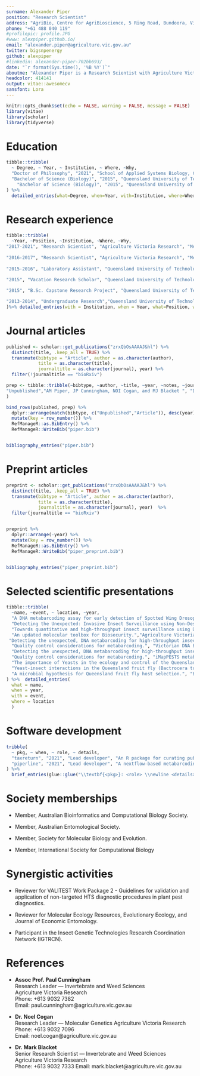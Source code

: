 ```yaml
---
surname: Alexander Piper
position: "Research Scientist"
address: "AgriBio, Centre for AgriBioscience, 5 Ring Road, Bundoora, Victoria, Australia"
phone: "+61 488 040 119"
#profilepic: profile.JPG
#www: alexpiper.github.io/
email: "alexander.piper@agriculture.vic.gov.au"
twitter: bigsnpenergy
github: alexpiper
#linkedin: alexander-piper-702bb693/
date: "`r format(Sys.time(), '%B %Y')`"
aboutme: "Alexander Piper is a Research Scientist with Agriculture Victoria Research whose research uses high-throughput sequencing and computational biology to improve detection and control of insect pests."
headcolor: 414141
output: vitae::awesomecv
sansfont: Lora
---
```

```r
knitr::opts_chunk$set(echo = FALSE, warning = FALSE, message = FALSE)
library(vitae)
library(scholar)
library(tidyverse)
```

# Education

```r
tibble::tribble(
  ~ Degree, ~ Year, ~ Institution, ~ Where, ~Why,
  "Doctor of Philosophy", "2021", "School of Applied Systems Biology, College of Science, Health, and Engineering, La Trobe University", "Melbourne, Australia","Thesis title: Genomic Bio-surveillance for Insect Pests",
  "Bachelor of Science (Biology)", "2015", "Queensland University of Technology", "Brisbane, Australia","Biotechnology and Genetics Minor",
    "Bachelor of Science (Biology)", "2015", "Queensland University of Technology", "Brisbane, Australia","Chemistry Minor"
) %>% 
  detailed_entries(what=Degree, when=Year, with=Institution, where=Where, why=Why)
```

# Research experience

```r
tibble::tribble(
  ~Year, ~Position, ~Institution, ~Where, ~Why,
"2017-2021", "Research Scientist", "Agriculture Victoria Research", "Melbourne, Australia", "Developing high-throughput sequencing assays and bioinformatic pipelines for diagnostics of insect pests.",
  
"2016-2017", "Research Scientist", "Agriculture Victoria Research", "Melbourne, Australia", "Investigating the role of microbial volatile organic compounds in the ecology of Bactrocera fruit flies, and their potential for application in novel insect attractant formulations.",
  
"2015-2016", "Laboratory Assistant", "Queensland University of Technology","Brisbane, Australia", "Isolation and physiological characterisation of environmental microbes from insects and host plants.",

"2015", "Vacation Research Scholar", "Queensland University of Technology","Brisbane, Australia", "Exploratory research into fungal symbionts of an agricultural pest insect funded by a university scholarship.",
  
"2015", "B.Sc. Capstone Research Project", "Queensland University of Technology","Brisbane, Australia", "Developing an environmental DNA PCR assay for detection of an invasive freshwater fish species.",

"2013-2014", "Undergraduate Research","Queensland University of Technology","Brisbane, Australia", "Validation of transcriptomics differentially expressed genes using qRT-PCR."
)%>% detailed_entries(with = Institution, when = Year, what=Position, where=Where, why = Why)
```

# Journal articles

```r
published <- scholar::get_publications("zrxQbOsAAAAJ&hl") %>% 
  distinct(title, .keep_all = TRUE) %>%
  transmute(bibtype = "Article", author = as.character(author),
            title = as.character(title),
            journaltitle = as.character(journal), year) %>%
  filter(!journaltitle == "bioRxiv")

prep <- tibble::tribble(~bibtype, ~author, ~title, ~year, ~notes, ~journaltitle,
"Unpublished","AM Piper, JP Cunningham, NOI Cogan, and MJ Blacket ", "DNA Metabarcoding Enables High-Throughput Detection of Spotted Wing Drosophila (Drosophila suzukii) within Unsorted Trap Catches", 2021, "Fronteirs in Ecology and Evolution (In Review)", "Fronteirs in Ecology and Evolution (In Review)"
) 

bind_rows(published, prep) %>%
  dplyr::arrange(match(bibtype, c("Unpublished","Article")), desc(year)) %>%
  mutate(key = row_number()) %>% 
  RefManageR::as.BibEntry() %>% 
  RefManageR::WriteBib("piper.bib")


bibliography_entries("piper.bib") 
```


# Preprint articles

```r
preprint <- scholar::get_publications("zrxQbOsAAAAJ&hl") %>% 
  distinct(title, .keep_all = TRUE) %>%
  transmute(bibtype = "Article", author = as.character(author),
            title = as.character(title),
            journaltitle = as.character(journal), year)  %>%
  filter(journaltitle == "bioRxiv")


preprint %>% 
  dplyr::arrange(-year) %>%
  mutate(key = row_number()) %>% 
  RefManageR::as.BibEntry() %>% 
  RefManageR::WriteBib("piper_preprint.bib")


bibliography_entries("piper_preprint.bib") 
```

  
# Selected scientific presentations

```r
tibble::tribble(
  ~name, ~event, ~ location, ~year,
  "A DNA metabarcoding assay for early detection of Spotted Wing Drosophila within unsorted bulk trap catches.","Australian Entomological Society Conference", "Online", 2021,
  "Detecting the Unexpected: Invasive Insect Surveillance using Non-Destructive DNA Metabarcoding.","International Congress of Entomology", "Helsinki, Finland (Cancelled due to COVID19)", 2020,
  "Towards quantitative and high-throughput insect surveillance using DNA Metabarcoding.","Australian Entomological Society Conference", "Brisbane, Queensland", 2019,
  "An updated molecular toolbox for Biosecurity.","Agriculture Victoria Regional Science Conference","Tatura, Victoria", 2019,
 "Detecting the unexpected, DNA metabarcoding for high-throughput insect surveillance.", "AgriBio Science Conference", "Melboure, Victoria", 2018,
  "Quality control considerations for metabarcoding.", "Victorian DNA Barcoding Workshop","Melbourne, Victoria", 2018,
  "Detecting the unexpected, DNA metabarcoding for high-throughput insect surveillance.", "Australian Entomological Society Conference", "Alice Springs, Northern Territory", 2018,
  "Quality control considerations for metabarcoding.", "iMapPESTS metabarcoding Workshop", "Melbourne, Victoria", 2018,
  "The importance of Yeasts in the ecology and control of the Queensland Fruit Fly.", "SciPlant 17", "Brisbane, Queensland", 2017,
  "Yeast-insect interactions in the Queensland fruit fly (Bactrocera tryoni).", "Australian Entomological Society Conference", "Terrigal, New South Wales", 2017,
  "A microbial hypothesis for Queensland fruit fly host selection.", "Biology of Tephritid Fruit Flies Meeting IV", "Melbourne, Victoria", 2016
) %>%  detailed_entries(
  what = name,
  when = year,
  with = event,
  where = location
  )
```

# Software development


```r
tribble(
  ~ pkg, ~ when, ~ role, ~ details,
  "taxreturn", "2021", "Lead developer", "An R package for curating public DNA sequence databases for metabarcoding studies.",
  "piperline", "2021", "Lead developer", "A nextflow-based metabarcoding pipeline for detection of regulated species."
) %>% 
  brief_entries(glue::glue("\\textbf{<pkg>}: <role> \\newline <details>", .open = "<", .close = ">"), paste0(when, "\\newline"), .protect = FALSE)
```

# Society memberships

* Member, Australian Bioinformatics and Computational Biology Society.

* Member, Australian Entomological Society.

* Member, Society for Molecular Biology and Evolution.

* Member, International Society for Computational Biology

# Synergistic activities

* Reviewer for VALITEST Work Package 2 - Guidelines for validation and application of non-targeted HTS diagnostic procedures in plant pest diagnostics.

* Reviewer for Molecular Ecology Resources, Evolutionary Ecology, and Journal of Economic Entomology.

* Participant in the Insect Genetic Technologies Research Coordination Network (IGTRCN).

# References

* __Assoc Prof. Paul Cunningham__  
  Research Leader — Invertebrate and Weed Sciences   
  Agriculture Victoria Research  
  Phone: +613 9032 7382  
  Email: paul.cunningham@agriculture.vic.gov.au  

* __Dr. Noel Cogan__  
  Research Leader — Molecular Genetics 
  Agriculture Victoria Research  
  Phone: +613 9032 7096  
  Email: noel.cogan@agriculture.vic.gov.au  

* __Dr. Mark Blacket__  
  Senior Research Scientist — Invertebrate and Weed Sciences   
  Agriculture Victoria Research  
  Phone: +613 9032 7333 
  Email: mark.blacket@agriculture.vic.gov.au 